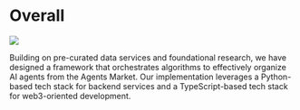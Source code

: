 # Overall

![](/system-design.png)

Building on pre-curated data services and foundational research, we have designed a framework that orchestrates algorithms to effectively organize AI agents from the Agents Market. Our implementation leverages a Python-based tech stack for backend services and a TypeScript-based tech stack for web3-oriented development.